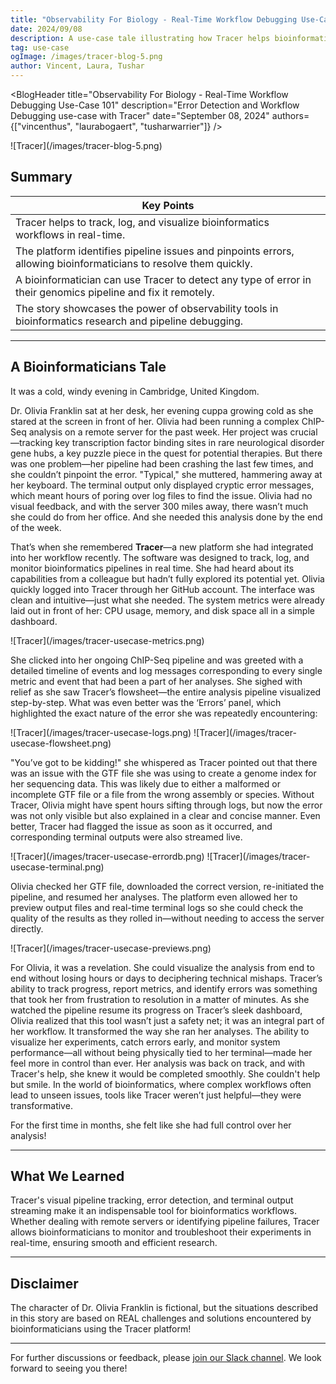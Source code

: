 ```yaml
---
title: "Observability For Biology - Real-Time Workflow Debugging Use-Case 101"
date: 2024/09/08
description: A use-case tale illustrating how Tracer helps bioinformaticians identify and fix pipeline errors in real-time.
tag: use-case
ogImage: /images/tracer-blog-5.png
author: Vincent, Laura, Tushar
---
```



<BlogHeader
  title="Observability For Biology - Real-Time Workflow Debugging Use-Case 101"
  description="Error Detection and Workflow Debugging use-case with Tracer"
  date="September 08, 2024"
  authors={["vincenthus", "laurabogaert", "tusharwarrier"]}
/>

<Frame fullWidth className="mb-12">
  ![Tracer](/images/tracer-blog-5.png)
</Frame>

## Summary

| **Key Points**                                                                                                         |
|------------------------------------------------------------------------------------------------------------------------|
| Tracer helps to track, log, and visualize bioinformatics workflows in real-time.                                       |
| The platform identifies pipeline issues and pinpoints errors, allowing bioinformaticians to resolve them quickly.      |
| A bioinformatician can use Tracer to detect any type of error in their genomics pipeline and fix it remotely.          |
| The story showcases the power of observability tools in bioinformatics research and pipeline debugging.                |

---

## A Bioinformaticians Tale 

It was a cold, windy evening in Cambridge, United Kingdom.

Dr. Olivia Franklin sat at her desk, her evening cuppa growing cold as she stared at the screen in front of her. Olivia had been running a complex ChIP-Seq analysis on a remote server for the past week. Her project was crucial—tracking key transcription factor binding sites in rare neurological disorder gene hubs, a key puzzle piece in the quest for potential therapies. But there was one problem—her pipeline had been crashing the last few times, and she couldn’t pinpoint the error. "Typical," she muttered, hammering away at her keyboard. The terminal output only displayed cryptic error messages, which meant hours of poring over log files to find the issue. Olivia had no visual feedback, and with the server 300 miles away, there wasn’t much she could do from her office. And she needed this analysis done by the end of the week.

That’s when she remembered **Tracer**—a new platform she had integrated into her workflow recently. The software was designed to track, log, and monitor bioinformatics pipelines in real time. She had heard about its capabilities from a colleague but hadn’t fully explored its potential yet. Olivia quickly logged into Tracer through her GitHub account. The interface was clean and intuitive—just what she needed. The system metrics were already laid out in front of her: CPU usage, memory, and disk space all in a simple dashboard.

<Frame fullWidth className="mb-12">
  ![Tracer](/images/tracer-usecase-metrics.png)
</Frame>

She clicked into her ongoing ChIP-Seq pipeline and was greeted with a detailed timeline of events and log messages corresponding to every single metric and event that had been a part of her analyses. She sighed with relief as she saw Tracer’s flowsheet—the entire analysis pipeline visualized step-by-step. What was even better was the ‘Errors’ panel, which highlighted the exact nature of the error she was repeatedly encountering:

<Frame fullWidth className="mb-12">
  ![Tracer](/images/tracer-usecase-logs.png)
</Frame>

<Frame fullWidth className="mb-12">
  ![Tracer](/images/tracer-usecase-flowsheet.png)
</Frame>

"You’ve got to be kidding!" she whispered as Tracer pointed out that there was an issue with the GTF file she was using to create a genome index for her sequencing data. This was likely due to either a malformed or incomplete GTF file or a file from the wrong assembly or species. Without Tracer, Olivia might have spent hours sifting through logs, but now the error was not only visible but also explained in a clear and concise manner. Even better, Tracer had flagged the issue as soon as it occurred, and corresponding terminal outputs were also streamed live.

<Frame fullWidth className="mb-12">
  ![Tracer](/images/tracer-usecase-errordb.png)
</Frame>

<Frame fullWidth className="mb-12">
  ![Tracer](/images/tracer-usecase-terminal.png)
</Frame>

Olivia checked her GTF file, downloaded the correct version, re-initiated the pipeline, and resumed her analyses. The platform even allowed her to preview output files and real-time terminal logs so she could check the quality of the results as they rolled in—without needing to access the server directly.

<Frame fullWidth className="mb-12">
  ![Tracer](/images/tracer-usecase-previews.png)
</Frame>

For Olivia, it was a revelation. She could visualize the analysis from end to end without losing hours or days to deciphering technical mishaps. Tracer’s ability to track progress, report metrics, and identify errors was something that took her from frustration to resolution in a matter of minutes. As she watched the pipeline resume its progress on Tracer’s sleek dashboard, Olivia realized that this tool wasn’t just a safety net; it was an integral part of her workflow. It transformed the way she ran her analyses. The ability to visualize her experiments, catch errors early, and monitor system performance—all without being physically tied to her terminal—made her feel more in control than ever. Her analysis was back on track, and with Tracer's help, she knew it would be completed smoothly. She couldn't help but smile. In the world of bioinformatics, where complex workflows often lead to unseen issues, tools like Tracer weren’t just helpful—they were transformative.

For the first time in months, she felt like she had full control over her analysis!

---

## What We Learned

Tracer's visual pipeline tracking, error detection, and terminal output streaming make it an indispensable tool for bioinformatics workflows. Whether dealing with remote servers or identifying pipeline failures, Tracer allows bioinformaticians to monitor and troubleshoot their experiments in real-time, ensuring smooth and efficient research.

---
## Disclaimer

The character of Dr. Olivia Franklin is fictional, but the situations described in this story are based on REAL challenges and solutions encountered by bioinformaticians using the Tracer platform!

---

For further discussions or feedback, please [join our Slack channel](https://join.slack.com/t/tracer-je58497/shared_invite/zt-2oxsayefl-gXrt8VlRAt0xbOURM8DUwQ). We look forward to seeing you there!
